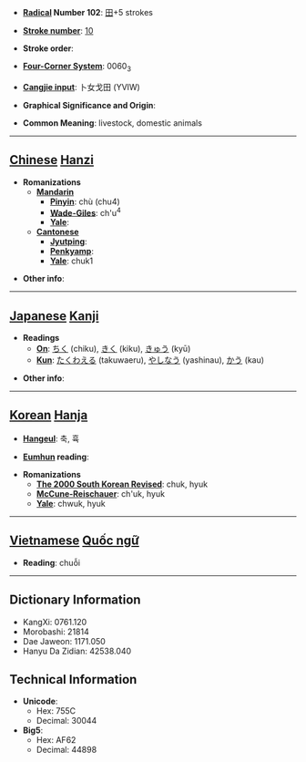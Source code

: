 * '''[[Wiktionary:Chinese radical index| Radical]] Number 102''': [[Wiktionary:Chinese radical index 田|田]]+5 strokes

* '''[[Wiktionary:Chinese total strokes index|Stroke number]]''': [[Wiktionary:Chinese total strokes index 10|10]]

* '''Stroke order''': 

* '''[[Wiktionary:Chinese four corner index|Four-Corner System]]''': 0060<sub>3</sub>

* '''[[Wiktionary:Chinese Cangjie index|Cangjie input]]''': 卜女戈田 (YVIW)

* '''Graphical Significance and Origin''': 

* '''Common Meaning''': livestock, domestic animals

----

== [[Chinese]] [[Hanzi]] ==

* '''Romanizations'''
** '''[[Mandarin]]'''
*** '''[[Pinyin]]''': chù (chu4)
*** '''[[Wade-Giles]]''': ch'u<sup>4</sup>
*** '''[[Yale]]''': 
** '''[[Cantonese]]'''
*** '''[[Jyutping]]''':
*** '''[[Penkyamp]]''': 
*** '''[[Yale]]''': chuk1

* '''Other info''': 

----

== [[Japanese]] [[Kanji]] ==

* '''Readings'''
** '''[[On]]''': [[ちく]] (chiku), [[きく]] (kiku), [[きゅう]] (kyū)
** '''[[Kun]]''': [[たくわえる]] (takuwaeru), [[やしなう]] (yashinau), [[かう]] (kau)

* '''Other info''':  

----

== [[Korean]] [[Hanja]] ==

* '''[[Hangeul]]''': 축, 휵

* '''[[Eumhun]] reading''': 

* '''Romanizations'''
** '''[[The 2000 South Korean Revised Romanization|The 2000 South Korean Revised]]''': chuk, hyuk
** '''[[McCune-Reischauer]]''': ch'uk, hyuk
** '''[[Yale]]''': chwuk, hyuk


----

== [[Vietnamese]] [[Quốc ngữ]] ==

* '''Reading''': chuỗi

----

== Dictionary Information ==

* KangXi: 0761.120
* Morobashi: 21814
* Dae Jaweon: 1171.050
* Hanyu Da Zidian: 42538.040

== Technical Information ==

* '''Unicode''':
** Hex: 755C
** Decimal: 30044
* '''Big5''':
** Hex: AF62
** Decimal: 44898